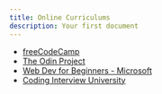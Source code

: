 ```yaml
---
title: Online Curriculums
description: Your first document
---
```


- [freeCodeCamp](https://www.freecodecamp.org/)
- [The Odin Project](https://www.theodinproject.com)
- [Web Dev for Beginners - Microsoft](https://github.com/microsoft/Web-Dev-For-Beginners)
- [Coding Interview University](https://github.com/jwasham/coding-interview-university)
